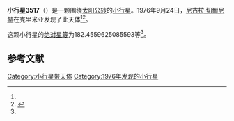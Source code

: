 {{Infobox planet
| bgcolour = #FFFFC0
| name = 3517 Tatianicheva
| symbol = 
| image = 
| caption = 
| discovery = yes
| discovery_ref = 
| discoverer = [[尼古拉·切爾尼赫|尼古拉·切爾尼赫]]
| discovery_site = [[克里米亚|克里米亚]] 
| discovered = 1976年9月24日
| designations = yes
| mp_name = 
| named_after = 
| alt_names = 1976 SE1/ 1976 QD1 / 1982 JJ3
| mp_category = [[主带小行星|主带小行星]]
| orbit_ref = <ref name="a">[http://ssd.jpl.nasa.gov/sbdb.cgi?sstr=3517 3517 Tatianicheva] {{Wayback|url=http://ssd.jpl.nasa.gov/sbdb.cgi?sstr=3517 |date=20200917210839 }}，小行星數據庫瀏覽器（JPL Small-Body Database Browser）－[[美国国家航空航天局|美国国家航空航天局]]喷气推进实验室</ref>
| epoch = 2456400.5 (2013年4月18日更新)
| aphelion = {{convert|2.454723049660184|AU|km|3|abbr=on|lk=out}}
| perihelion = {{convert|2.027222466828683|AU|km|3|abbr=on}}
| semimajor = {{convert|2.240972758244434|AU|km|3|abbr=on}}
| eccentricity = 0.095382816
| period = 1225.330638 [[日|日]]<br />3.35[[儒略年|儒略年]]
| avg_speed = 
| inclination = 3.151844828761898
| asc_node = 187.2412777547482
| mean_anomaly = 
| arg_peri = 182.4559625085593
| satellites = 
| physical_characteristics = yes
| dimensions = 
| mass = 
| density = 
| surface_grav = 
| escape_velocity = 
| sidereal_day = 
| axial_tilt = 
| pole_ecliptic_lat = 
| pole_ecliptic_lon = 
| albedo = 
| temperatures= 
| temp_name1 = 
| mean_temp_1 = 
| max_temp_1 = 
| temp_name2 = 
| max_temp_2 = 
| spectral_type = 
| abs_magnitude = 182.4559625085593
}}

'''小行星3517'''（{{lang-en|3517 Tatianicheva}}）是一颗围绕[[太阳|太阳]][[公转|公转]]的[[小行星|小行星]]。1976年9月24日，[[尼古拉·切爾尼赫|尼古拉·切爾尼赫]]在克里米亚发现了此天体<ref name="a" /><ref>{{cite news|title=小行星列表|url=http://cfa-www.harvard.edu/iau/lists/NumberedMPs.txt|accessdate=2013-07-08|newspaper=哈佛大学|archive-date=2008-05-17|archive-url=https://web.archive.org/web/20080517010638/http://cfa-www.harvard.edu/iau/lists/NumberedMPs.txt|dead-url=no}}</ref>。

这颗小行星的[[绝对星等|绝对星等]]为182.4559625085593等<ref name="a" />。

==参考文献==
{{reflist}}
{{Minor Planet Number|[[小行星3516|小行星3516]]|[[小行星3518|小行星3518]]}}

{{小天体}}

[[Category:小行星带天体|Category:小行星带天体]]
[[Category:1976年发现的小行星|Category:1976年发现的小行星]]

{{asteroid-stub}}